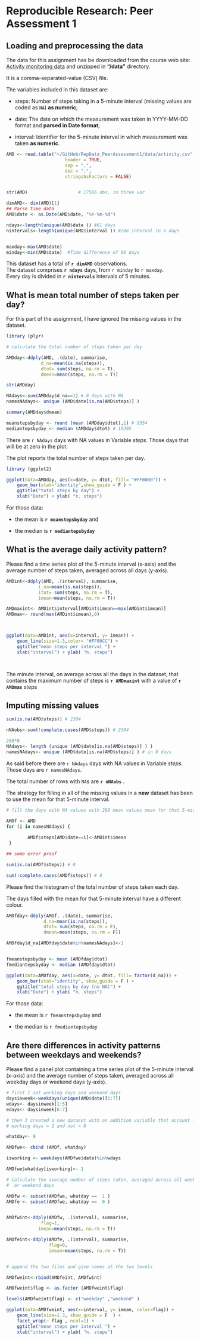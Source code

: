 # Reproducible Research: Peer Assessment 1


## Loading and preprocessing the data

The data for this assignment has be downloaded from the course web
site: [Activity monitoring data](https://d396qusza40orc.cloudfront.net/repdata%2Fdata%2Factivity.zip) and unzipped in **"/data"** directory.

It is a comma-separated-value (CSV) file.  

The variables included in this dataset are:

* steps: Number of steps taking in a 5-minute interval (missing 
    values are coded as `NA`) **as numeric**;

* date: The date on which the measurement was taken in YYYY-MM-DD
    format and **parsed in Date format**;

* interval: Identifier for the 5-minute interval in which
    measurement was taken **as numeric**.


```r
AMD <- read.table("~/GitHub/RepData_PeerAssessment1/data/activity.csv",
                      header = TRUE,
                      sep = ",",
                      dec = ".",
                      stringsAsFactors = FALSE)


str(AMD)                   # 17586 obs. in three var

dimAMD<- dim(AMD)[1]
## Parse time data
AMD$date <- as.Date(AMD$date, "%Y-%m-%d")

ndays<-length(unique(AMD$date )) #61 days 
nintervals<-length(unique(AMD$interval )) #288 interval in a days 


maxday<-max(AMD$date)
minday<-min(AMD$date)  #Time difference of 60 days

```



This dataset has a total of **`r dimAMD`** observations.     
The dataset comprises **`r ndays`** days, from `r minday` to `r maxday`.   
Every day is divided in **`r nintervals`** intervals of 5 minutes.



## What is mean total number of steps taken per day?

For this part of the assignment, I have ignored the missing values in
the dataset.

```r
library (plyr)

# calculate the total number of steps taken per day

AMDday<-ddply(AMD, .(date), summarise,
             d_na=mean(is.na(steps)),
             dtot= sum(steps, na.rm = T),
             dmean=mean(steps, na.rm = T))

str(AMDday)

NAdays<-sum(AMDday$d_na==1) # 8 days with NA
namesNAdays<- unique (AMD$date[is.na(AMD$steps)] )

summary(AMDday$dmean)

meanstepsbyday <- round (mean (AMDday$dtot),1) # 9354
mediantepsbyday <- median (AMDday$dtot) # 10395


```

There are `r NAdays` days with NA values in Variable *steps*. Those days that will be at zero in the plot. 

The plot reports the total number of steps taken per day.

```r

library (ggplot2)

ggplot(data=AMDday, aes(x=date, y= dtot, fill= "#FF0000")) + 
    geom_bar(stat="identity",show_guide = F ) +
    ggtitle("total steps by day") + 
    xlab("Date") + ylab( "n. steps")

```

For those data: 

* the mean is **`r meanstepsbyday`** and

* the median is **`r mediantepsbyday`** 


## What is the average daily activity pattern?

Please find a time series plot of the 5-minute interval (x-axis) and the average number of steps taken, averaged across all days (y-axis).


```r

AMDint<-ddply(AMD, .(interval), summarise,
            i_na=mean(is.na(steps)),
            itot= sum(steps, na.rm = T),
            imean=mean(steps, na.rm = T))

AMDmaxint<- AMDint$interval[AMDint$imean==max(AMDint$imean)]
AMDmax<- round(max(AMDint$imean),0)



ggplot(data=AMDint, aes(x=interval, y= imean)) +
    geom_line(size=1.3,color= "#FF00CC") +
    ggtitle("mean steps per interval ") + 
    xlab("interval") + ylab( "n. steps")




```


The minute interval, on average across all the days in the dataset, that contains the maximum number of steps is **`r AMDmaxint`** with a value of **`r AMDmax`** steps

## Imputing missing values

```r

sum(is.na(AMD$steps)) # 2304

nNAobs<-sum(!complete.cases(AMD$steps)) # 2304

288*8
NAdays<- length (unique (AMD$date[is.na(AMD$steps)] ) )
namesNAdays<- unique (AMD$date[is.na(AMD$steps)] ) # in 8 days


```



As said before there are `r NAdays` days with NA values in Variable *steps*. Those days are `r namesNAdays`.

The total number of rows with `NA`s are **`r nNAobs`** .


The strategy for filling in all of the missing values in a **new**  dataset has been to use the mean for that 5-minute interval.

```r

# fill the days with NA values with 288 mean values mean for that 5-minute interval

AMDf <- AMD
for (i in namesNAdays) {
            
        AMDf$steps[AMD$date==i]<-AMDint$imean
 }

## some error proof

sum(is.na(AMDf$steps)) # 0

sum(!complete.cases(AMDf$steps)) # 0


```

Please find the histogram of the total number of steps taken each day. 

The days filled with the mean for that 5-minute interval have a different colour.


```r


AMDfday<-ddply(AMDf, .(date), summarise,
              d_na=mean(is.na(steps)),
              dtot= sum(steps, na.rm = F),
              dmean=mean(steps, na.rm = F))

AMDfday$d_na[AMDfday$date%in%namesNAdays]<-1


fmeanstepsbyday <- mean (AMDfday$dtot) 
fmediantepsbyday <- median (AMDfday$dtot) 

ggplot(data=AMDfday, aes(x=date, y= dtot, fill= factor(d_na))) + 
    geom_bar(stat="identity", show_guide = F ) +
    ggtitle("total steps by day (no NA)") + 
    xlab("Date") + ylab( "n. steps")

```

For those data: 

* the mean is `r fmeanstepsbyday` and

* the median is `r fmediantepsbyday` 



## Are there differences in activity patterns between weekdays and weekends?

Please find a panel plot containing a time series plot  of the 5-minute interval (x-axis) and the average number of steps taken, averaged across all weekday days or weekend days (y-axis).

```r

# first I set working days and weekend days
daysinweek<-weekdays(unique(AMD$date)[1:7])
wdays<- daysinweek[1:5]
edays<- daysinweek[6:7]

# then I created a new dataset with an addition variable that account for 
# working days = 1 and not = 0

whatday<- 0

AMDfwe<- cbind (AMDf, whatday)

isworking <- weekdays(AMDfwe$date)%in%wdays

AMDfwe$whatday[isworking]<- 1

# Calculate the average number of steps taken, averaged across all weekday days 
#  or weekend days 

AMDfw <- subset(AMDfwe, whatday ==  1 )
AMDfe <- subset(AMDfwe, whatday ==  0 )


AMDfwint<-ddply(AMDfw, .(interval), summarise,
             flag=1,
            imean=mean(steps, na.rm = T))

AMDfeint<-ddply(AMDfe, .(interval), summarise,
                flag=0,
                imean=mean(steps, na.rm = T))


# append the two files and give names at the two levels

AMDfweint<-rbind(AMDfeint, AMDfwint)

AMDfweint$flag <- as.factor (AMDfweint$flag)

levels(AMDfweint$flag) <- c("weekday" ,"weekend" )

ggplot(data=AMDfweint, aes(x=interval, y= imean, color=flag)) +
    geom_line(size=1.3, show_guide = F  ) +
    facet_wrap(~ flag , ncol=1) +
    ggtitle("mean steps per interval ") + 
    xlab("interval") + ylab( "n. steps")

```

